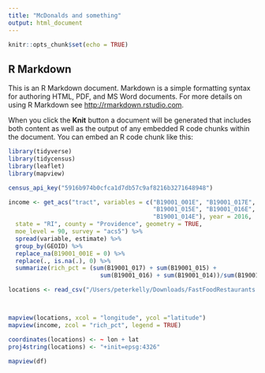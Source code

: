 ```yaml
---
title: "McDonalds and something"
output: html_document
---
```


```r
knitr::opts_chunk$set(echo = TRUE)
```

## R Markdown

This is an R Markdown document. Markdown is a simple formatting syntax for authoring HTML, PDF, and MS Word documents. For more details on using R Markdown see <http://rmarkdown.rstudio.com>.

When you click the **Knit** button a document will be generated that includes both content as well as the output of any embedded R code chunks within the document. You can embed an R code chunk like this:

```r
library(tidyverse)
library(tidycensus)
library(leaflet)
library(mapview)

census_api_key("5916b974b0cfca1d7db57c9af8216b3271648948")
```

```r
income <- get_acs("tract", variables = c("B19001_001E", "B19001_017E",
                                         "B19001_015E", "B19001_016E",
                                         "B19001_014E"), year = 2016,
  state = "RI", county = "Providence", geometry = TRUE,
  moe_level = 90, survey = "acs5") %>% 
  spread(variable, estimate) %>% 
  group_by(GEOID) %>% 
  replace_na(B19001_001E = 0) %>% 
  replace(., is.na(.), 0) %>% 
  summarize(rich_pct = (sum(B19001_017) + sum(B19001_015) +
                          sum(B19001_016) + sum(B19001_014))/sum(B19001_001))

locations <- read_csv("/Users/peterkelly/Downloads/FastFoodRestaurants.csv")



mapview(locations, xcol = "longitude", ycol ="latitude")
mapview(income, zcol = "rich_pct", legend = TRUE)

coordinates(locations) <- ~ lon + lat
proj4string(locations) <- "+init=epsg:4326"

mapview(df)

```

